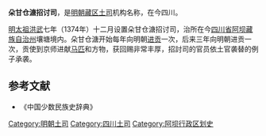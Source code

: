'''朵甘仓溏招讨司'''，是[[明朝|明朝]][[藏区|藏区]][[土司|土司]]机构名称，在今四川。

[[明太祖|明太祖]][[洪武|洪武]]七年（1374年）十二月设置朵甘仓溏招讨司，治所在今[[四川省|四川省]][[阿坝藏族自治州|阿坝藏族自治州]]壤塘境内。朵甘仓溏开始每年向明朝[[进贡|进贡]]一次，后来三年向明朝进贡一次，贡使到京师进献[[马匹|马匹]]和方物，获回赐非常丰厚，招討司的官员依土官袭替的例子承袭。

== 参考文献 ==
* 《中国少数民族史辞典》
{{明朝行政区划|军}}

[[Category:明朝土司|Category:明朝土司]]
[[Category:四川土司|Category:四川土司]]
[[Category:阿坝行政区划史|Category:阿坝行政区划史]]